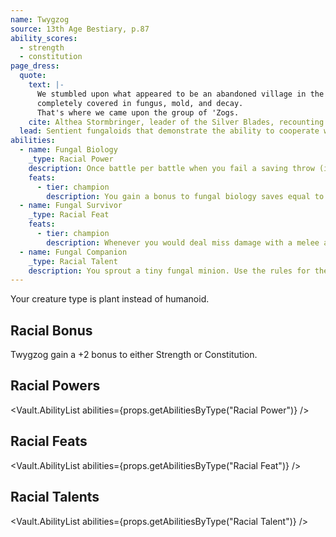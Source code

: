 ```yaml
---
name: Twygzog
source: 13th Age Bestiary, p.87
ability_scores:
  - strength
  - constitution
page_dress:
  quote:
    text: |-
      We stumbled upon what appeared to be an abandoned village in the shadowy depths of the Ombarb Wood,
      completely covered in fungus, mold, and decay.
      That's where we came upon the group of 'Zogs.
    cite: Althea Stormbringer, leader of the Silver Blades, recounting her discovery of the Twygzogs during her adventuring days in the 11th Age.
  lead: Sentient fungaloids that demonstrate the ability to cooperate with other sentient races, unlike most other fungus creatures.
abilities:
  - name: Fungal Biology
    _type: Racial Power
    description: Once battle per battle when you fail a saving throw (including a death save), reroll the save and abide by the reroll.
    feats:
      - tier: champion
        description: You gain a bonus to fungal biology saves equal to your Constitution modifier.
  - name: Fungal Survivor
    _type: Racial Feat
    feats:
      - tier: champion
        description: Whenever you would deal miss damage with a melee attack, you can choose to instead heal hit points equal to your level.
  - name: Fungal Companion
    _type: Racial Talent
    description: You sprout a tiny fungal minion. Use the rules for the Wizard’s Familiar talent. Twygzogs who take this feat can have the fungal minion and a regular familiar or companion granted by class features or feats. In order to sprout a fungal companion you must spend a talent, replacing one of your class talents with the Fungal Companion talent.
---
```


Your creature type is plant instead of humanoid.

## Racial Bonus

Twygzog gain a +2 bonus to either Strength or Constitution.

## Racial Powers

<Vault.AbilityList abilities={props.getAbilitiesByType("Racial Power")} />

## Racial Feats

<Vault.AbilityList abilities={props.getAbilitiesByType("Racial Feat")} />

## Racial Talents

<Vault.AbilityList abilities={props.getAbilitiesByType("Racial Talent")} />
